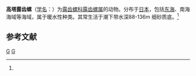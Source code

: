 {{Speciesbox
| taxon = Ringicula teramachii
| binomial_authority = (Habe, 1950)<ref name='id10524'>{{cite web| url =http://www.bioinfo.cn/db05/BjdwSpecies.php?action=view&id=10524| title =高塔露齿螺| work =《中国动物物种编目数据库》| publisher =中国科学院微生物研究所| author =中国科学院动物研究所| accessdate =2009-04-28| deadurl =yes| archiveurl =https://web.archive.org/web/20160305110018/http://www.bioinfo.cn/db05/BjdwSpecies.php?action=view&id=10524| archivedate =2016-03-05}}</ref>
}}

'''高塔露齿螺'''（[[学名|学名]]：{{lang|la|''Ringicula teramachii''}}）为[[露齿螺科|露齿螺科]][[露齿螺属|露齿螺属]]的动物。分布于[[日本|日本]]，包括[[东海|东海]]、南海海域等海域，属于暖水性种类。其常生活于潮下带水深88-136m 细砂质底。<ref name='id10524'/>

== 参考文献 ==
{{reflist}}

{{taxonbar}}
[[Category:_1950年描述的动物|G]]
[[Category:露齿螺属|G]]